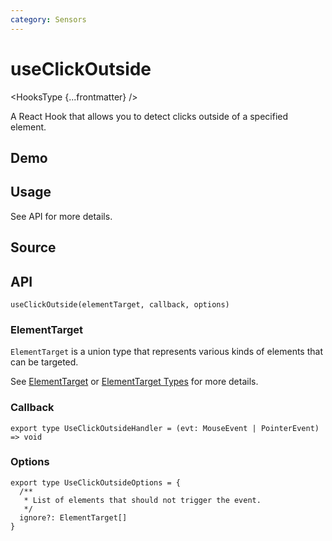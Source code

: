 ```yaml
---
category: Sensors
---
```


# useClickOutside


<HooksType {...frontmatter} />

A React Hook that allows you to detect clicks outside of a specified element.

## Demo


<App />

## Usage

See API for more details.

## Source


<Source />

## API

```tsx
useClickOutside(elementTarget, callback, options)
```

### ElementTarget

`ElementTarget` is a union type that represents various kinds of elements that can be targeted.

See [ElementTarget](/docs/features/element-target) or [ElementTarget Types](/docs/features/element-target#element-target-types) for more details.

### Callback

```tsx
export type UseClickOutsideHandler = (evt: MouseEvent | PointerEvent) => void
```

### Options

```tsx
export type UseClickOutsideOptions = {
  /**
   * List of elements that should not trigger the event.
   */
  ignore?: ElementTarget[]
}
```
